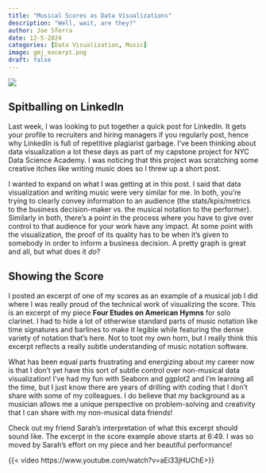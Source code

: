 ```yaml
---
title: "Musical Scores as Data Visualizations"
description: "Well, wait, are they?"
author: Joe Sferra
date: 12-5-2024
categories: [Data Visualization, Music]
image: gmj_excerpt.png
draft: false
---
```

![](/posts/2024-12-5-Score-Gmj/gmj_excerpt.png)   

## Spitballing on LinkedIn

Last week, I was looking to put together a quick post for LinkedIn. It gets your profile to recruiters and hiring managers if you regularly post, hence why LinkedIn is full of repetitive plagiarist garbage. I've been thinking about data visualization a lot these days as part of my capstone project for NYC Data Science Academy. I was noticing that this project was scratching some creative itches like writing music does so I threw up a short post.

I wanted to expand on what I was getting at in this post. I said that data visualization and writing music were very similar for me. In both, you're trying to clearly convey information to an audience (the stats/kpis/metrics to the business decision-maker vs. the musical notation to the performer). Similarly in both, there's a point in the process where you have to give over control to that audience for your work have any impact. At some point with the visualization, the proof of its quality has to be when it's given to somebody in order to inform a business decision. A pretty graph is great and all, but what does it *do*?  

## Showing the Score   
I posted an excerpt of one of my scores as an example of a musical job I did where I was really proud of the technical work of visualizing the score. This is an excerpt of my piece **Four Etudes on American Hymns** for solo clarinet. I had to hide a lot of otherwise standard parts of music notation like time signatures and barlines to make it legible while featuring the dense variety of notation that's here. Not to toot my own horn, but I really think this excerpt reflects a really subtle understanding of music notation software. 

What has been equal parts frustrating and energizing about my career now is that I don't yet have this sort of subtle control over non-musical data visualization! I've had my fun with Seaborn and ggplot2 and I'm learning all the time, but I just know there are years of drilling with coding that I don't share with some of my colleagues. I do believe that my background as a musician allows me a unique perspective on problem-solving and creativity that I can share with my non-musical data friends!

Check out my friend Sarah's interpretation of what this excerpt should sound like. The excerpt in the score example above starts at 6:49. I was so moved by Sarah's effort on my piece and her beautiful performance!

{{< video https://www.youtube.com/watch?v=aEi33jHUChE>}}


